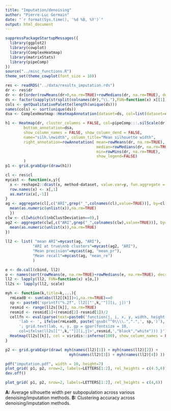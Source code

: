 ```yaml
---
title: "Imputation/denoising"
author: "Pierre-Luc Germain"
date: "`r format(Sys.time(), '%d %B, %Y')`"
output: html_document
---
```


```r
suppressPackageStartupMessages({
  library(ggplot2)
  library(cowplot)
  library(ComplexHeatmap)
  library(matrixStats)
  library(pipeComp)
})
source("../misc_functions.R")
theme_set(theme_cowplot(font_size = 10))
```


```r
res <- readRDS("../data/results_imputation.rds")
dr <- res$dr
dr <- dr[order(rowMeans(dr>0,na.rm=TRUE)+rowMedians(dr, na.rm=TRUE), decreasing=TRUE),order(colMeans(dr,na.rm=TRUE),decreasing=TRUE)]
ds <- factor(sapply(strsplit(colnames(dr),"\\."),FUN=function(x) x[[1]]))
cols <- getQualitativePalette(length(unique(ds)))
names(cols) <- sort(unique(ds))
dsa <- ComplexHeatmap::HeatmapAnnotation(dataset=ds, col=list(dataset=cols), show_annotation_name = FALSE, show_legend=TRUE)

h1 <- Heatmap(dr, cluster_columns = FALSE, col=pipeComp:::.silScale(dr), cluster_rows = FALSE, 
        bottom_annotation=dsa,
        show_column_names = FALSE, show_column_dend = FALSE, 
        name="silh.\nwidth", column_title="Mean silhouette width", 
        right_annotation=rowAnnotation( mean=rowMeans(dr, na.rm=TRUE), 
                                        median=rowMedians(dr, na.rm=TRUE), 
                                        min=rowMins(dr, na.rm=TRUE), 
                                        show_legend=FALSE)
        )
p1 <- grid.grabExpr(draw(h1))

cl <- res$cl
mycast <- function(x,y){
  x <- reshape2::dcast(x, method~dataset, value.var=y, fun.aggregate = mean, na.rm=TRUE)
  row.names(x) <- x[,1]
  as.matrix(x[,-1])
}
ag <- aggregate(cl[,c("ARI",grep("_",colnames(cl),value=TRUE))], by=cl[,1:2], FUN=function(x){
  mean(as.numeric(unlist(x)),na.rm=TRUE)
  })
clw <- cl[which(cl$nbClustDeviation==0),]
ag2 <- aggregate(clw[,c("ARI",grep("_",colnames(clw),value=TRUE))], by=clw[,1:2], FUN=function(x){
  mean(as.numeric(unlist(x)),na.rm=TRUE)
})
  
ll2 <- list( "mean ARI"=mycast(ag, "ARI"),
            "ARI at true\nnb clusters"=mycast(ag2, "ARI"),
            "Mean precision"=mycast(ag, "mean_pr"),
            "Mean recall"=mycast(ag, "mean_re")
            )

e <- do.call(cbind, ll2)
o <- names(sort(rowMeans(e, na.rm=TRUE)+rowMedians(e, na.rm=TRUE), decreasing=TRUE))
ll2 <- lapply(ll2, FUN=function(x) x[o,])
ll2s <- lapply(ll2, scale)

myh <- function(k,title=k,...){
  rmLead0 <- sum(abs(ll2[[k]])>1,na.rm=TRUE)==0
  sp <- paste0('sprintf("%.2f", ll2[["',k,'"]][i, j])')
  resmid <- range(ll2s[[k]], na.rm=TRUE)
  resmid <- resmid[1]+(resmid[2]-resmid[1])/2
  cellfn <- eval(parse(text=paste0('function(j, i, x, y, width, height, fill){',
      'lab <- ', ifelse(rmLead0, paste('gsub("^0\\\\.",".",', sp,')'), sp),
      '; grid.text(lab, x, y, gp = gpar(fontsize = 10, 
      col=ifelse(ll2s[["',k,'"]][i,j]>',resmid,',"black","white"))) }')))
  Heatmap(ll2s[[k]], col = viridis::inferno(100), show_column_names = FALSE, bottom_annotation = pipeComp:::.ds_anno(colnames(ll2[[k]]), FALSE), cluster_columns=FALSE, cluster_rows = FALSE, show_heatmap_legend = FALSE, column_title=title, cell_fun=cellfn, ...)
}

p2 <- grid.grabExpr(draw( myh(names(ll2)[1]) + myh(names(ll2)[2]) + 
                            myh(names(ll2)[3]) + myh(names(ll2)[4]) ))
```

```r
pdf("imputation.pdf", width = 10, height=7)
plot_grid( p1, p2, nrow=2, labels=LETTERS[1:2], rel_heights = c(4.5,6))
dev.off()

plot_grid( p1, p2, nrow=2, labels=LETTERS[1:2], rel_heights = c(4,6))
```

**A:** Average silhouette width per subpopulation across various denoising/imputation methods. **B:** Clustering accuracy across denoising/imputation methods.
